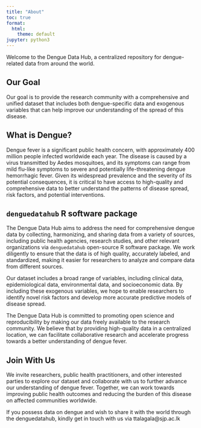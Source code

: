 ```yaml
---
title: "About"
toc: true
format:
  html:
    theme: default
jupyter: python3
---
```


<!-- Google tag (gtag.js) -->
<script async src="https://www.googletagmanager.com/gtag/js?id=G-MMF7S9CQZW"></script>
<script>
  window.dataLayer = window.dataLayer || [];
  function gtag(){dataLayer.push(arguments);}
  gtag('js', new Date());

  gtag('config', 'G-MMF7S9CQZW');
</script>


Welcome to the Dengue Data Hub, a centralized repository for dengue-related data from around the world. 

## Our Goal

Our goal is to provide the research community with a comprehensive and unified dataset that includes both dengue-specific data and exogenous variables that can help improve our understanding of the spread of this disease.

## What is Dengue?

Dengue fever is a significant public health concern, with approximately 400 million people infected worldwide each year. The disease is caused by a virus transmitted by Aedes mosquitoes, and its symptoms can range from mild flu-like symptoms to severe and potentially life-threatening dengue hemorrhagic fever. Given its widespread prevalence and the severity of its potential consequences, it is critical to have access to high-quality and comprehensive data to better understand the patterns of disease spread, risk factors, and potential interventions.

## `denguedatahub` R software package

The Dengue Data Hub aims to address the need for comprehensive dengue data by collecting, harmonizing, and sharing data from a variety of sources, including public health agencies, research studies, and other relevant organizations via `denguedatahub` open-source R software package. We work diligently to ensure that the data is of high quality, accurately labeled, and standardized, making it easier for researchers to analyze and compare data from different sources.

Our dataset includes a broad range of variables, including clinical data, epidemiological data, environmental data, and socioeconomic data. By including these exogenous variables, we hope to enable researchers to identify novel risk factors and develop more accurate predictive models of disease spread.

The Dengue Data Hub is committed to promoting open science and reproducibility by making our data freely available to the research community. We believe that by providing high-quality data in a centralized location, we can facilitate collaborative research and accelerate progress towards a better understanding of dengue fever.

## Join With Us

We invite researchers, public health practitioners, and other interested parties to explore our dataset and collaborate with us to further advance our understanding of dengue fever. Together, we can work towards improving public health outcomes and reducing the burden of this disease on affected communities worldwide.

If you possess data on dengue and wish to share it with the world through the denguedatahub, kindly get in touch with us via ttalagala@sjp.ac.lk

